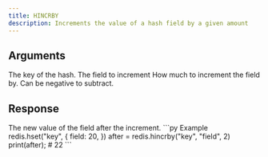 ```yaml
---
title: HINCRBY
description: Increments the value of a hash field by a given amount
---
```


## Arguments

<ParamField body="key" type="str" required>
  The key of the hash.
</ParamField>

<ParamField body="field" type="str" required>
  The field to increment
</ParamField>

<ParamField body="increment" type="integer" required>
  How much to increment the field by. Can be negative to subtract.
</ParamField>

## Response

<ResponseField type="integer" required>
  The new value of the field after the increment.
</ResponseField>

<RequestExample>
```py Example
redis.hset("key", {
  field: 20,
  })
after = redis.hincrby("key", "field", 2)
print(after); # 22
```
</RequestExample>
